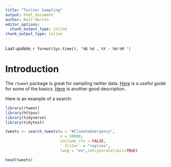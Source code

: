 ```yaml
---
title: "Twitter Sampling"
output: html_document
author: Ralf Martin
editor_options: 
  chunk_output_type: inline
chunk_output_type: inline
---
```






Last update:  `r format(Sys.time(), '%B %d , %Y - %H:%M ')`


# Introduction
The `rtweet` package is great for sampling twitter data.
[Here](https://medium.com/@traffordDataLab/exploring-tweets-in-r-54f6011a193d) is a useful guide for some of the basics.
[Here](https://www.earthdatascience.org/courses/earth-analytics/get-data-using-apis/use-twitter-api-r/) is another good description.

Here is an example of a search:

```r
library(rtweet)
library(httpuv)
library(tidyverse) 
library(tidytext)
```

```r
tweets <- search_tweets(q = "#ClimateEmergency", 
                        n = 10000,
                        include_rts = FALSE,
                        `-filter` = "replies",
                        lang = "en",retryonratelimit=TRUE)

head(tweets)
```

